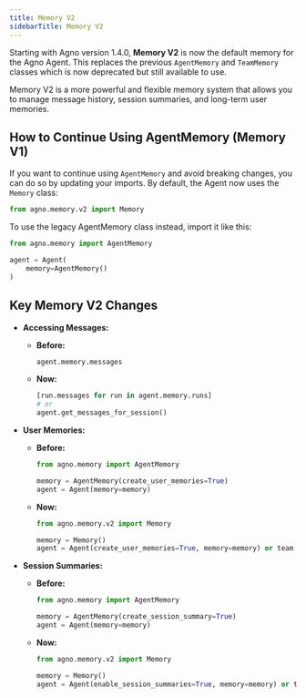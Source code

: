 ```yaml
---
title: Memory V2
sidebarTitle: Memory V2
---
```


Starting with Agno version 1.4.0, **Memory V2** is now the default memory for the Agno Agent. This replaces the previous `AgentMemory` and `TeamMemory` classes which is now deprecated but still available to use.

Memory V2 is a more powerful and flexible memory system that allows you to manage message history, session summaries, and long-term user memories.

## How to Continue Using AgentMemory (Memory V1)

If you want to continue using `AgentMemory` and avoid breaking changes, you can do so by updating your imports. By default, the Agent now uses the `Memory` class:

```python
from agno.memory.v2 import Memory
```

To use the legacy AgentMemory class instead, import it like this:

```python
from agno.memory import AgentMemory

agent = Agent(
    memory=AgentMemory()
)
```

## Key Memory V2 Changes

- **Accessing Messages:**

  - **Before:**
    ```python
    agent.memory.messages
    ```
  - **Now:**
    ```python
    [run.messages for run in agent.memory.runs]
    # or
    agent.get_messages_for_session()
    ```

- **User Memories:**

  - **Before:**

    ```python
    from agno.memory import AgentMemory

    memory = AgentMemory(create_user_memories=True)
    agent = Agent(memory=memory)
    ```

  - **Now:**

    ```python
    from agno.memory.v2 import Memory

    memory = Memory()
    agent = Agent(create_user_memories=True, memory=memory) or team = Team(create_user_memories=True, memory=memory)
    ```

- **Session Summaries:**

  - **Before:**

    ```python
    from agno.memory import AgentMemory

    memory = AgentMemory(create_session_summary=True)
    agent = Agent(memory=memory)
    ```

  - **Now:**

    ```python
    from agno.memory.v2 import Memory

    memory = Memory()
    agent = Agent(enable_session_summaries=True, memory=memory) or team = Team(enable_session_summaries=True, memory=memory)
    ```
